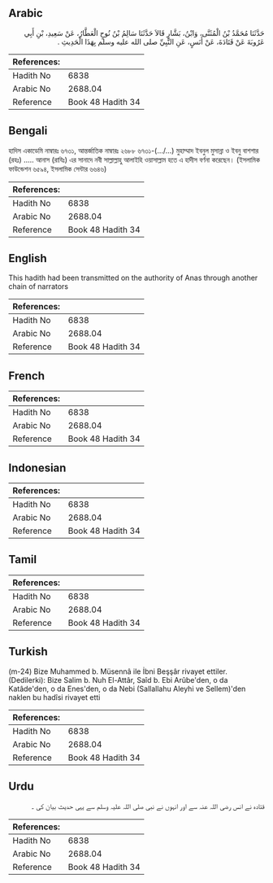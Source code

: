 ## Arabic


<div dir="rtl" lang="ar" style={{fontSize:'larger',backgroundColor:'#f8f9fa',padding:20}}>
حَدَّثَنَا مُحَمَّدُ بْنُ الْمُثَنَّى، وَابْنُ، بَشَّارٍ قَالاَ حَدَّثَنَا سَالِمُ بْنُ نُوحٍ الْعَطَّارُ، عَنْ سَعِيدِ، بْنِ أَبِي عَرُوبَةَ عَنْ قَتَادَةَ، عَنْ أَنَسٍ، عَنِ النَّبِيِّ صلى الله عليه وسلم بِهَذَا الْحَدِيثِ ‏.‏
</div>
<div style={{backgroundColor:'#f8f9fa',padding:20, marginBottom: 10}}><table> <thead> <tr> <th>References:</th> <th></th> </tr> </thead> <tbody><tr><td>Hadith No</td><td>6838</td></tr><tr><td>Arabic No</td><td>2688.04</td></tr><tr><td>Reference</td><td>Book 48 Hadith 34</td></tr></tbody></table></div>

## Bengali


<div dir="ltr" lang="bn" style={{fontSize:'larger',backgroundColor:'#f8f9fa',padding:20}}>
হাদিস একাডেমি নাম্বারঃ ৬৭৩১, আন্তর্জাতিক নাম্বারঃ ২৬৮৮ ৬৭৩১-(.../...) মুহাম্মাদ ইবনুল মুসান্না ও ইবনু বাশশার (রহঃ) ..... আনাস (রাযিঃ) এর সানাদে নবী সাল্লাল্লাহু আলাইহি ওয়াসাল্লাম হতে এ হাদীস বর্ণনা করেছেন। (ইসলামিক ফাউন্ডেশন ৬৫৯৪, ইসলামিক সেন্টার ৬৬৪৬)
</div>
<div style={{backgroundColor:'#f8f9fa',padding:20, marginBottom: 10}}><table> <thead> <tr> <th>References:</th> <th></th> </tr> </thead> <tbody><tr><td>Hadith No</td><td>6838</td></tr><tr><td>Arabic No</td><td>2688.04</td></tr><tr><td>Reference</td><td>Book 48 Hadith 34</td></tr></tbody></table></div>

## English


<div dir="ltr" lang="en" style={{fontSize:'larger',backgroundColor:'#f8f9fa',padding:20}}>
This hadith had been transmitted on the authority of Anas through another chain of narrators
</div>
<div style={{backgroundColor:'#f8f9fa',padding:20, marginBottom: 10}}><table> <thead> <tr> <th>References:</th> <th></th> </tr> </thead> <tbody><tr><td>Hadith No</td><td>6838</td></tr><tr><td>Arabic No</td><td>2688.04</td></tr><tr><td>Reference</td><td>Book 48 Hadith 34</td></tr></tbody></table></div>

## French


<div dir="ltr" lang="fr" style={{fontSize:'larger',backgroundColor:'#f8f9fa',padding:20}}>

</div>
<div style={{backgroundColor:'#f8f9fa',padding:20, marginBottom: 10}}><table> <thead> <tr> <th>References:</th> <th></th> </tr> </thead> <tbody><tr><td>Hadith No</td><td>6838</td></tr><tr><td>Arabic No</td><td>2688.04</td></tr><tr><td>Reference</td><td>Book 48 Hadith 34</td></tr></tbody></table></div>

## Indonesian


<div dir="ltr" lang="id" style={{fontSize:'larger',backgroundColor:'#f8f9fa',padding:20}}>

</div>
<div style={{backgroundColor:'#f8f9fa',padding:20, marginBottom: 10}}><table> <thead> <tr> <th>References:</th> <th></th> </tr> </thead> <tbody><tr><td>Hadith No</td><td>6838</td></tr><tr><td>Arabic No</td><td>2688.04</td></tr><tr><td>Reference</td><td>Book 48 Hadith 34</td></tr></tbody></table></div>

## Tamil


<div dir="ltr" lang="ta" style={{fontSize:'larger',backgroundColor:'#f8f9fa',padding:20}}>

</div>
<div style={{backgroundColor:'#f8f9fa',padding:20, marginBottom: 10}}><table> <thead> <tr> <th>References:</th> <th></th> </tr> </thead> <tbody><tr><td>Hadith No</td><td>6838</td></tr><tr><td>Arabic No</td><td>2688.04</td></tr><tr><td>Reference</td><td>Book 48 Hadith 34</td></tr></tbody></table></div>

## Turkish


<div dir="ltr" lang="tr" style={{fontSize:'larger',backgroundColor:'#f8f9fa',padding:20}}>
(m-24) Bize Muhammed b. Müsennâ ile İbni Beşşâr rivayet ettiler. (Dedilerki): Bize Salim b. Nuh El-Attâr, Saîd b. Ebi Arûbe'den, o da Katâde'den, o da Enes'den, o da Nebi (Sallallahu Aleyhi ve Sellem)'den naklen bu hadîsi rivayet etti
</div>
<div style={{backgroundColor:'#f8f9fa',padding:20, marginBottom: 10}}><table> <thead> <tr> <th>References:</th> <th></th> </tr> </thead> <tbody><tr><td>Hadith No</td><td>6838</td></tr><tr><td>Arabic No</td><td>2688.04</td></tr><tr><td>Reference</td><td>Book 48 Hadith 34</td></tr></tbody></table></div>

## Urdu


<div dir="rtl" lang="ur" style={{fontSize:'larger',backgroundColor:'#f8f9fa',padding:20}}>
قتادہ نے انس رضی اللہ عنہ سے اور انہوں نے نبی صلی اللہ علیہ وسلم سے یہی حدیث بیان کی ۔
</div>
<div style={{backgroundColor:'#f8f9fa',padding:20, marginBottom: 10}}><table> <thead> <tr> <th>References:</th> <th></th> </tr> </thead> <tbody><tr><td>Hadith No</td><td>6838</td></tr><tr><td>Arabic No</td><td>2688.04</td></tr><tr><td>Reference</td><td>Book 48 Hadith 34</td></tr></tbody></table></div>